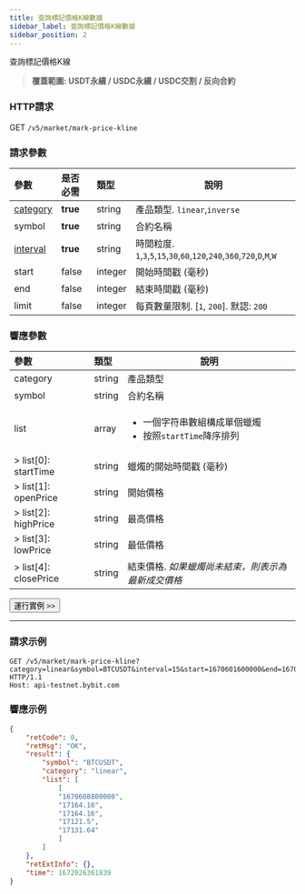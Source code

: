 ```yaml
---
title: 查詢標記價格K線數據
sidebar_label: 查詢標記價格K線數據
sidebar_position: 2
---
```


查詢標記價格K線
> **覆蓋範圍: USDT永續 / USDC永續 / USDC交割 / 反向合約**

### HTTP請求
GET `/v5/market/mark-price-kline`

### 請求參數
| 參數 | 是否必需 | 類型 | 說明|
|:----- |:-------|:-----|------|
|[category](../enum#category) |<b>true</b> |string |產品類型. `linear`,`inverse`|
|symbol |<b>true</b> |string |合約名稱|
|[interval](../enum#interval) |<b>true</b> |string |時間粒度. `1`,`3`,`5`,`15`,`30`,`60`,`120`,`240`,`360`,`720`,`D`,`M`,`W`|
|start |false |integer |開始時間戳 (毫秒)|
|end |false |integer |結束時間戳 (毫秒)|
|limit |false |integer |每頁數量限制. [`1`, `200`]. 默認: `200`|

### 響應參數
| 參數 | 類型 | 說明|
|:----- |:-----|----- |
|category |string |產品類型 |
|symbol |string |合約名稱 |
|list |array |<ul><li>一個字符串數組構成單個蠟燭</li><li>按照`startTime`降序排列</li></ul>|
|> list[0]: startTime |string |蠟燭的開始時間戳 (毫秒) |
|> list[1]: openPrice |string |開始價格 |
|> list[2]: highPrice |string |最高價格 |
|> list[3]: lowPrice |string |最低價格 |
|> list[4]: closePrice |string |結束價格. _如果蠟燭尚未結束，則表示為最新成交價格_|

<a href="/api-explorer/v5/market/mark-kline"><Button>運行實例 >></Button></a>

---

### 請求示例

```http
GET /v5/market/mark-price-kline?category=linear&symbol=BTCUSDT&interval=15&start=1670601600000&end=1670608800000&limit=1 HTTP/1.1
Host: api-testnet.bybit.com
```

### 響應示例

```json
{
    "retCode": 0,
    "retMsg": "OK",
    "result": {
        "symbol": "BTCUSDT",
        "category": "linear",
        "list": [
            [
            "1670608800000",
            "17164.16",
            "17164.16",
            "17121.5",
            "17131.64"
            ]
        ]
    },
    "retExtInfo": {},
    "time": 1672026361839
}
```